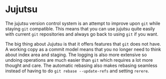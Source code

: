 # Jujutsu

The jujutsu version control system is an attempt to improve upon `git` while staying `git` compatible. This means that you can use jujutsu quite easily with current `git` repositories and always go back to using `git` if you want.

The big thing about Jujutsu is that it offers features that `git` does not have. A working copy as a commit model means that you no longer need to think about index area and staging. The logging is also more extensive so undoing operations are much easier than `git` which requires a lot more thought and care. The automatic rebasing also makes rebasing seamless instead of having to do `git rebase --update-refs` and setting `rerere`. 
